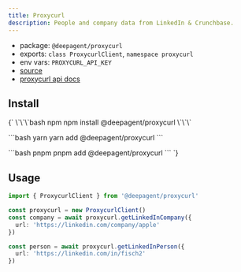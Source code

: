```yaml
---
title: Proxycurl
description: People and company data from LinkedIn & Crunchbase.
---
```


- package: `@deepagent/proxycurl`
- exports: `class ProxycurlClient`, `namespace proxycurl`
- env vars: `PROXYCURL_API_KEY`
- [source](https://github.com/amardeeplakshkar/deepagent/blob/main/packages/proxycurl/src/proxycurl-client.ts)
- [proxycurl api docs](https://nubela.co/proxycurl)

## Install

<PackageTabs>
{`
\`\`\`bash npm
npm install @deepagent/proxycurl
\`\`\`

\`\`\`bash yarn
yarn add @deepagent/proxycurl
\`\`\`

\`\`\`bash pnpm
pnpm add @deepagent/proxycurl
\`\`\`
`}
</PackageTabs>

## Usage

```ts
import { ProxycurlClient } from '@deepagent/proxycurl'

const proxycurl = new ProxycurlClient()
const company = await proxycurl.getLinkedInCompany({
  url: 'https://linkedin.com/company/apple'
})

const person = await proxycurl.getLinkedInPerson({
  url: 'https://linkedin.com/in/fisch2'
})
```
